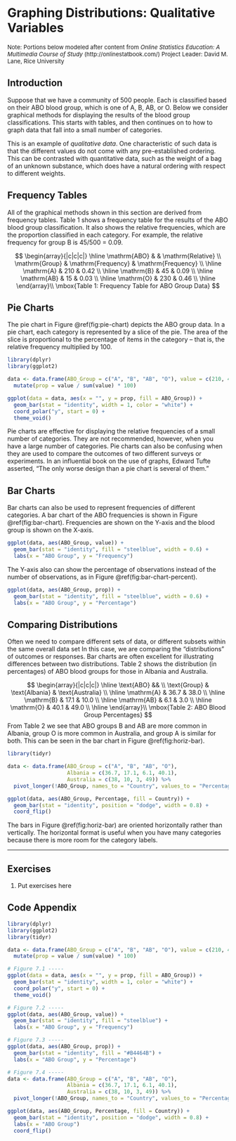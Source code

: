 # Graphing Distributions: Qualitative Variables

 <font size="2"> Note: Portions below modeled after content from
 *Online Statistics Education: A Multimedia Course of Study* 
 (http://onlinestatbook.com/) Project Leader: David M. Lane, Rice University </font>

## Introduction

Suppose that we have a community of 500 people.  Each is classified based on 
their ABO blood group, which is one of A, B, AB, or O.  Below we consider
graphical methods for displaying the results of the blood group classifications.
This starts with tables, and then continues on to how to graph data that 
fall into a small number of categories. 

This is an example of *qualitative data*.  One characteristic of such data is
that the different values do not come with any pre-established ordering.
This can be contrasted with quantitative data, such as the weight of a bag of an 
unknown substance, which does have a natural ordering with respect to 
different weights.

## Frequency Tables

All of the graphical methods shown in this section are derived from frequency 
tables. Table 1 shows a frequency table for the results of the ABO blood group
classification.  It also shows the 
relative frequencies, which are the proportion classified in each category. 
For example, the relative frequency for group B is 45/500 = 0.09.

$$
\begin{array}{|c|c|c|} \hline
\mathrm{ABO} & & \mathrm{Relative} \\
\mathrm{Group} & \mathrm{Frequency} & \mathrm{Frequency} \\ \hline
\mathrm{A} & 210 & 0.42 \\  \hline
\mathrm{B} & 45  & 0.09 \\  \hline
\mathrm{AB} & 15 & 0.03 \\  \hline
\mathrm{O} & 230 & 0.46 \\  \hline
\end{array}\\
\mbox{Table 1: Frequency Table for ABO Group Data}
$$

## Pie Charts

The pie chart in Figure \@ref(fig:pie-chart) depicts the ABO group data. In a pie chart, 
each category is represented by a slice of the pie. The area of the slice is 
proportional to the percentage of items in the category -- that is, the 
relative frequency multiplied by 100.

```r
library(dplyr)
library(ggplot2)

data <- data.frame(ABO_Group = c("A", "B", "AB", "O"), value = c(210, 45, 15, 230)) %>%
  mutate(prop = value / sum(value) * 100)

ggplot(data = data, aes(x = "", y = prop, fill = ABO_Group)) + 
  geom_bar(stat = "identity", width = 1, color = "white") + 
  coord_polar("y", start = 0) + 
  theme_void()
```

Pie charts are effective for displaying the relative frequencies of a small 
number of categories. They are not recommended, however, when you have a large 
number of categories. Pie charts can also be confusing when they are used to 
compare the outcomes of two different surveys or experiments. In an influential 
book on the use of graphs, Edward Tufte asserted, "The only worse design than 
a pie chart is several of them."


## Bar Charts

Bar charts can also be used to represent frequencies of different categories. 
A bar chart of the ABO frequencies is shown in Figure \@ref(fig:bar-chart). 
Frequencies are shown 
on the Y-axis and the blood group is shown on the X-axis. 

```r

ggplot(data, aes(ABO_Group, value)) + 
  geom_bar(stat = "identity", fill = "steelblue", width = 0.6) + 
  labs(x = "ABO Group", y = "Frequency")
```

The Y-axis also can show the percentage of observations 
instead of the number of observations, as in Figure \@ref(fig:bar-chart-percent).

```r
ggplot(data, aes(ABO_Group, prop)) + 
  geom_bar(stat = "identity", fill = "steelblue", width = 0.6) + 
  labs(x = "ABO Group", y = "Percentage")
```

## Comparing Distributions

Often we need to compare different sets of data, or different subsets
within the same overall data set In this case, we are comparing the 
"distributions" of outcomes or responses. Bar charts are 
often excellent for illustrating differences between two distributions.  Table
2 shows the distribution (in percentages) of ABO blood groups for those in
Albania and Australia.

$$
\begin{array}{|c|c|c|} \hline
\text{ABO} && \\
\text{Group} & \text{Albania} & \text{Australia} \\ \hline
\mathrm{A} & 36.7 & 38.0 \\  \hline
\mathrm{B} & 17.1 & 10.0 \\  \hline
\mathrm{AB} & 6.1 & 3.0 \\  \hline
\mathrm{O} & 40.1 & 49.0 \\  \hline
\end{array}\\
\mbox{Table 2: ABO Blood Group Percentages}
$$
From Table 2 we see that ABO groups B and AB are more common in Albania, 
group O is more common in Australia, and group A is similar for both.
This can be seen in the bar chart in Figure \@ref(fig:horiz-bar).

```r
library(tidyr)

data <- data.frame(ABO_Group = c("A", "B", "AB", "O"), 
                   Albania = c(36.7, 17.1, 6.1, 40.1), 
                   Australia = c(38, 10, 3, 49)) %>%
  pivot_longer(!ABO_Group, names_to = "Country", values_to = "Percentage")

ggplot(data, aes(ABO_Group, Percentage, fill = Country)) + 
  geom_bar(stat = "identity", position = "dodge", width = 0.8) + 
  coord_flip()
```

The bars in Figure \@ref(fig:horiz-bar) are oriented horizontally rather than vertically. The 
horizontal format is useful when you have many categories because there is more 
room for the category labels. 

---

## Exercises

1. $\text{Put exercises here}$


## Code Appendix

```r
library(dplyr)
library(ggplot2)
library(tidyr)

data <- data.frame(ABO_Group = c("A", "B", "AB", "O"), value = c(210, 45, 15, 230)) %>%
  mutate(prop = value / sum(value) * 100)

# Figure 7.1 -----
ggplot(data = data, aes(x = "", y = prop, fill = ABO_Group)) + 
  geom_bar(stat = "identity", width = 1, color = "white") + 
  coord_polar("y", start = 0) + 
  theme_void()

# Figure 7.2 -----
ggplot(data, aes(ABO_Group, value)) + 
  geom_bar(stat = "identity", fill = "steelblue") + 
  labs(x = "ABO Group", y = "Frequency")

# Figure 7.3 -----
ggplot(data, aes(ABO_Group, prop)) + 
  geom_bar(stat = "identity", fill = "#B4464B") + 
  labs(x = "ABO Group", y = "Percentage")

# Figure 7.4 -----
data <- data.frame(ABO_Group = c("A", "B", "AB", "O"), 
                   Albania = c(36.7, 17.1, 6.1, 40.1), 
                   Australia = c(38, 10, 3, 49)) %>%
  pivot_longer(!ABO_Group, names_to = "Country", values_to = "Percentage")

ggplot(data, aes(ABO_Group, Percentage, fill = Country)) + 
  geom_bar(stat = "identity", position = "dodge", width = 0.8) + 
  labs(x = "ABO Group")
  coord_flip()
```
